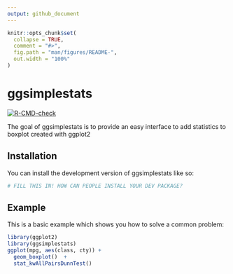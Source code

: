```yaml
---
output: github_document
---
```


<!-- README.md is generated from README.Rmd. Please edit that file -->

```r
knitr::opts_chunk$set(
  collapse = TRUE,
  comment = "#>",
  fig.path = "man/figures/README-",
  out.width = "100%"
)
```

# ggsimplestats

<!-- badges: start -->
[![R-CMD-check](https://github.com/maximilian-heeg/ggsimplestats/workflows/R-CMD-check/badge.svg)](https://github.com/maximilian-heeg/ggsimplestats/actions)
<!-- badges: end -->

The goal of ggsimplestats is to provide an easy interface to add statistics to boxplot 
created with ggplot2

## Installation

You can install the development version of ggsimplestats like so:

``` r
# FILL THIS IN! HOW CAN PEOPLE INSTALL YOUR DEV PACKAGE?
```

## Example

This is a basic example which shows you how to solve a common problem:

```r
library(ggplot2)
library(ggsimplestats)
ggplot(mpg, aes(class, cty)) +
  geom_boxplot()  +
  stat_kwAllPairsDunnTest()
```


